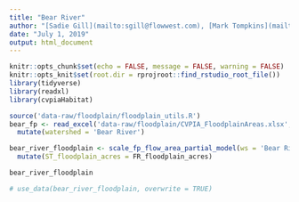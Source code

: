 ```yaml
---
title: "Bear River"
author: "[Sadie Gill](mailto:sgill@flowwest.com), [Mark Tompkins](mailto:mtompkins@flowwest.com)"
date: "July 1, 2019"
output: html_document
---
```


```r
knitr::opts_chunk$set(echo = FALSE, message = FALSE, warning = FALSE)
knitr::opts_knit$set(root.dir = rprojroot::find_rstudio_root_file())
library(tidyverse)
library(readxl)
library(cvpiaHabitat)
```

```r
source('data-raw/floodplain/floodplain_utils.R')
bear_fp <- read_excel('data-raw/floodplain/CVPIA_FloodplainAreas.xlsx', sheet = 'BearRiver') %>%
  mutate(watershed = 'Bear River')

bear_river_floodplain <- scale_fp_flow_area_partial_model(ws = 'Bear River', df = bear_fp) %>%
  mutate(ST_floodplain_acres = FR_floodplain_acres)

bear_river_floodplain

# use_data(bear_river_floodplain, overwrite = TRUE)
```
